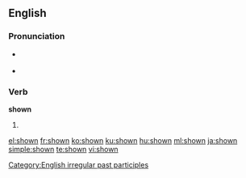 ==English==

{{rank|mighty|Hart|social|923|shown|escape|Mr|shot}}

===Pronunciation===
* {{a|US}} {{IPA|/'ʃoʊ̪n/}}
* {{audio|en-us-shown.ogg|Audio (US)}}
*: {{rhymes|əʊn}}

===Verb===
'''shown'''

# {{past participle of|[[show]]}}

[[Category:English irregular past participles]]

[[el:shown]]
[[fr:shown]]
[[ko:shown]]
[[ku:shown]]
[[hu:shown]]
[[ml:shown]]
[[ja:shown]]
[[simple:shown]]
[[te:shown]]
[[vi:shown]]